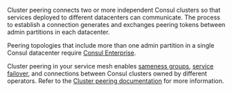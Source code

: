 Cluster peering connects two or more independent Consul clusters so that services deployed to different datacenters can communicate. The process to establish a connection generates and exchanges peering tokens between admin partitions in each datacenter. 

Peering topologies that include more than one admin partition in a single Consul datacenter require [Consul Enterprise](/consul/docs/enterprise).

Cluster peering in your service mesh enables [sameness groups](/consul/docs/multi-tenant/sameness-group/vm), [service failover](/consul/docs/manage-traffic/failover), and connections between Consul clusters owned by different operators. Refer to the [Cluster peering documentation](/consul/docs/east-west/cluster-peering#guidance) for more information.